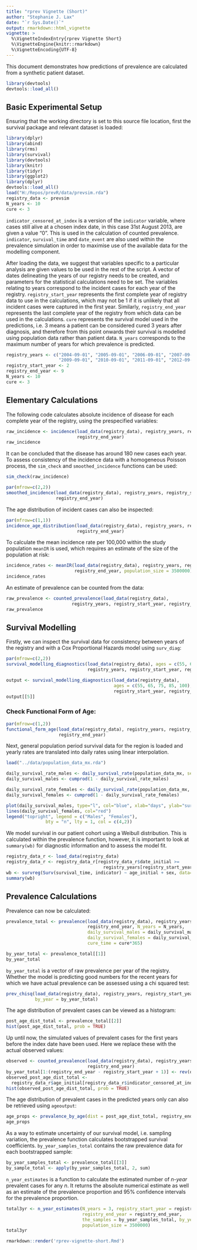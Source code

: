 ```yaml
---
title: "rprev Vignette (Short)"
author: "Stephanie J. Lax"
date: "`r Sys.Date()`"
output: rmarkdown::html_vignette
vignette: >
  %\VignetteIndexEntry{rprev Vignette Short}
  %\VignetteEngine{knitr::rmarkdown}
  %\VignetteEncoding{UTF-8}
---
```


This document demonstrates how predictions of prevalence are calculated from a synthetic patient dataset. 
```r
library(devtools)
devtools::load_all()
```

## Basic Experimental Setup

Ensuring that the working directory is set to this source file location, first the survival package and relevant dataset is loaded:

```r
library(dplyr)
library(abind)
library(rms)
library(survival)
library(devtools)
library(knitr)
library(tidyr)
library(ggplot2)
library(dplyr)
devtools::load_all()
load("H:/Repos/prevR/data/prevsim.rda")
registry_data <- prevsim
N_years <- 10
cure <- 3
```

`indicator_censored_at_index` is a version of the `indicator` variable, where cases still alive at a chosen index date, in this case 31st August 2013, are given a value "0". This is used in the calculation of counted prevalence. `indicator`, `survival_time` and `date_event` are also used within the prevalence simulation in order to maximise use of the available data for the modelling component.

After loading the data, we suggest that variables specific to a particular analysis are given values to be used in the rest of the script. A vector of dates delineating the years of our registry needs to be created, and parameters for the statistical calculations need to be set. The variables relating to years correspond to the incident cases for each year of the registry. `registry_start_year` represents the first complete year of registry data to use in the calculations, which may not be 1 if it is unlikely that all incident cases were captured in the first year. Similarly, `registry_end_year` represents the last complete year of the registry from which data can be used in the calculations. `cure` represents the survival model used in the predictions, i.e. 3 means a patient can be considered cured 3 years after diagnosis, and therefore from this point onwards their survival is modelled using population data rather than patient data. `N_years` corresponds to the maximum number of years for which prevalence is predicted. 

```r
registry_years <- c("2004-09-01", "2005-09-01", "2006-09-01", "2007-09-01", "2008-09-01",
                    "2009-09-01", "2010-09-01", "2011-09-01", "2012-09-01", "2013-09-01")
registry_start_year <- 2
registry_end_year <- 9
N_years <- 10
cure <- 3
```

## Elementary Calculations

The following code calculates absolute incidence of disease for each complete year of the registry, using the prespecified variables:

```r
raw_incidence <- incidence(load_data(registry_data), registry_years, registry_start_year, 
                           registry_end_year)
raw_incidence
```

It can be concluded that the disease has around 180 new cases each year. To assess consistency of the incidence data with a homogeneous Poisson process, the `sim_check` and `smoothed_incidence` functions can be used:

```r
sim_check(raw_incidence)
```

```r
par(mfrow=c(2,2))
smoothed_incidence(load_data(registry_data), registry_years, registry_start_year, 
                   registry_end_year)
```

The age distribution of incident cases can also be inspected:

```r
par(mfrow=c(1,1))
incidence_age_distribution(load_data(registry_data), registry_years, registry_start_year, 
                           registry_end_year)
```

To calculate the mean incidence rate per 100,000 within the study population `meanIR` is used, which requires an estimate of the size of the population at risk:
  
```r
incidence_rates <- meanIR(load_data(registry_data), registry_years, registry_start_year, 
                          registry_end_year, population_size = 3500000)
incidence_rates
```

An estimate of prevalence can be counted from the data:

```r
raw_prevalence <- counted_prevalence(load_data(registry_data), 
                         registry_years, registry_start_year, registry_end_year)
raw_prevalence
```

## Survival Modelling

Firstly, we can inspect the survival data for consistency between years of the registry and with a Cox Proportional Hazards model using `surv_diag`:

```r
par(mfrow=c(2,2))
survival_modelling_diagnostics(load_data(registry_data), ages = c(55, 65, 75, 85, 100), 
                               registry_years, registry_start_year, registry_end_year)
```

```r
output <- survival_modelling_diagnostics(load_data(registry_data), 
                                         ages = c(55, 65, 75, 85, 100), registry_years, 
                                         registry_start_year, registry_end_year)
output[[5]]
```

### Check Functional Form of Age:

```r
par(mfrow=c(1,2))
functional_form_age(load_data(registry_data), registry_years, registry_start_year, 
                    registry_end_year)
```

Next, general population period survival data for the region is loaded and yearly rates are translated into daily rates using linear interpolation.

```r
load("../data/population_data_mx.rda")

daily_survival_rate_males <- daily_survival_rate(population_data_mx, sex = "Males")
daily_survival_males <- cumprod(1 - daily_survival_rate_males)

daily_survival_rate_females <- daily_survival_rate(population_data_mx, sex = "Females")
daily_survival_females <- cumprod(1 - daily_survival_rate_females)

plot(daily_survival_males, type="l", col="blue", xlab="days", ylab="survival")
lines(daily_survival_females, col="red")
legend("topright", legend = c("Males", "Females"),
               bty = "n", lty = 1, col = c(4,2))
```

We model survival in our patient cohort using a Weibull distribution. This is calculated within the prevalence function, however, it is important to look at `summary(wb)` for diagnostic information and to assess the model fit. 

```r
registry_data_r <- load_data(registry_data)
registry_data_r <- registry_data_r[registry_data_r$date_initial >= 
                                     registry_years[registry_start_year], ]
wb <- survreg(Surv(survival_time, indicator) ~ age_initial + sex, data=registry_data_r)
summary(wb)
```

## Prevalence Calculations

Prevalence can now be calculated:

```r
prevalence_total <- prevalence(load_data(registry_data), registry_years, registry_start_year, 
                               registry_end_year, N_years = N_years, 
                               daily_survival_males = daily_survival_males, 
                               daily_survival_females = daily_survival_females, 
                               cure_time = cure*365)

by_year_total <- prevalence_total[[1]]
by_year_total
```

`by_year_total` is a vector of raw prevalence per year of the registry. Whether the model is predicting good numbers for the recent years for which we have actual prevalence can be assessed using a chi squared test:

```r
prev_chisq(load_data(registry_data), registry_years, registry_start_year, registry_end_year, 
           by_year = by_year_total)
```

The age distribution of prevalent cases can be viewed as a histogram:

```r
post_age_dist_total <- prevalence_total[[2]]
hist(post_age_dist_total, prob = TRUE)
```

Up until now, the simulated values of prevalent cases for the first years before the index date have been used. Here we replace these with the actual observed values:

```r
observed <- counted_prevalence(load_data(registry_data), registry_years, registry_start_year, 
                               registry_end_year)
by_year_total[1:(registry_end_year - registry_start_year + 1)] <- rev(observed)
observed_post_age_dist_total <- 
  registry_data_r$age_initial[registry_data_r$indicator_censored_at_index == 0]
hist(observed_post_age_dist_total, prob = TRUE)
```

The age distribution of prevalent cases in the predicted years only can also be retrieved using `ageoutput`:

```r
age_props <- prevalence_by_age(dist = post_age_dist_total, registry_end_year, N_years)
age_props
```

As a way to estimate uncertainty of our survival model, i.e. sampling variation, the prevalence function calculates bootstrapped survival coefficients. `by_year_samples_total` contains the raw prevalence data for each bootstrapped sample:

```r
by_year_samples_total <- prevalence_total[[3]]
by_sample_total <- apply(by_year_samples_total, 2, sum)
```

`n_year_estimates` is a function to calculate the estimated number of *n-year* prevalent cases for any *n*. It returns the absolute numerical estimate as well as an estimate of the prevalence proportion and 95% confidence intervals for the prevalence proportion. 

```r
total3yr <- n_year_estimates(N_years = 3, registry_start_year = registry_start_year, 
                             registry_end_year = registry_end_year, 
                             the_samples = by_year_samples_total, by_year = by_year_total,
                             population_size = 3500000)
total3yr
```

```r
rmarkdown::render('rprev-vignette-short.Rmd')
```
